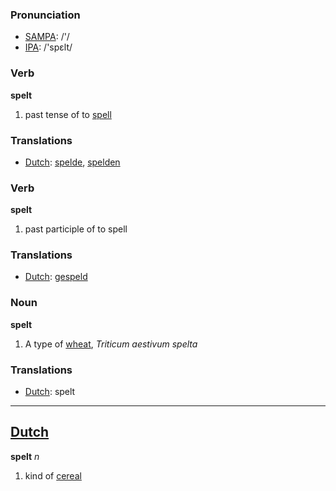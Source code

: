 === Pronunciation ===
*[[w:SAMPA|SAMPA]]: /'/
*[[w:IPA|IPA]]: /'spεlt/

=== Verb ===

'''spelt'''

# past tense of to [[spell]]

=== Translations ===
*[[Dutch]]: [[spelde]], [[spelden]]

=== Verb ===

'''spelt'''

# past participle of to spell

=== Translations ===
*[[Dutch]]: [[gespeld]]

=== Noun ===

'''spelt'''

# A type of [[wheat]], ''Triticum aestivum spelta''

=== Translations ===
*[[Dutch]]: spelt

----

==[[Dutch]]==

'''spelt''' ''n''

# kind of [[cereal]]
